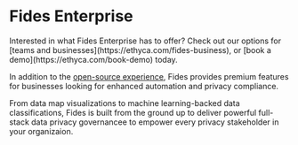 
# Fides Enterprise

<Callout emoji="ⓘ">
  Interested in what Fides Enterprise has to offer? Check out our options for [teams and businesses](https://ethyca.com/fides-business), or [book a demo](https://ethyca.com/book-demo) today.
</Callout>

In addition to the [open-source experience](/fides/overview), Fides provides premium features for businesses looking for enhanced automation and privacy compliance. 

From data map visualizations to machine learning-backed data classifications, Fides is built from the ground up to deliver powerful full-stack data privacy governancee to empower every privacy stakeholder in your organizaion.

<KeyFeatWrap>
  <KeyFeat title="Automated Data Mapping" link="./datamaps"  description="Discover, classify, and visualize your entire data ecosystem. Maintain map accuracy as your systems evolve with dynamic updates, and export a GDPR-compliant Article 30 RoPA with one click."/>
  <KeyFeat title="Machine Learning Data Classification" link="./classifier"  description="Generate representations of your data ecosystem and resources to identify personally identifiably information, and classify those results according to a customizable list of categories."/>
  <KeyFeat title="Premium Connector Support" link="./connectors"   description="Integrate pre-built connectors to third-party platforms and owned databases, backed and maintained by the Fides team."/>
  <KeyFeat title="Enhanced Data Masking" link="./datamasking"   description="Pseudonymize your data with powerful masking strategies built on natural-language processing (NLP) and text identification."/>
</KeyFeatWrap>